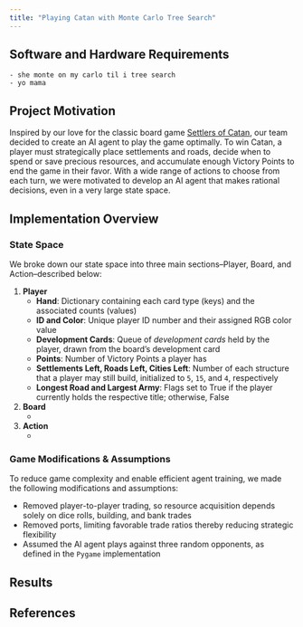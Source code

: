 ```yaml
---
title: "Playing Catan with Monte Carlo Tree Search"
---
```


## Software and Hardware Requirements
    - she monte on my carlo til i tree search 
    - yo mama 

## Project Motivation 
Inspired by our love for the classic board game [Settlers of Catan](https://www.catan.com/), our team decided to create an AI agent to play the game optimally. To win Catan, a player must strategically place settlements and roads, decide when to spend or save precious resources, and accumulate enough Victory Points to end the game in their favor. With a wide range of actions to choose from each turn, we were motivated to develop an AI agent that makes rational decisions, even in a very large state space. 

## Implementation Overview 
### State Space 
We broke down our state space into three main sections–Player, Board, and Action–described below: 

1. **Player**
    * **Hand**: Dictionary containing each card type (keys) and the associated counts (values)
    * **ID and Color**: Unique player ID number and their assigned RGB color value 
    * **Development Cards**: Queue of *development cards* held by the player, drawn from the board's development card 
    * **Points**: Number of Victory Points a player has 
    * **Settlements Left, Roads Left, Cities Left**: Number of each structure that a player may still build, initialized to `5`, `15`, and `4`, respectively
    * **Longest Road and Largest Army**: Flags set to True if the player currently holds the respective title; otherwise, False
2. **Board**
    * 

3. **Action**
    *

### Game Modifications & Assumptions 
To reduce game complexity and enable efficient agent training, we made the following modifications and assumptions:

* Removed player-to-player trading, so resource acquisition depends solely on dice rolls, building, and bank trades
* Removed ports, limiting favorable trade ratios thereby reducing strategic flexibility
* Assumed the AI agent plays against three random opponents, as defined in the `Pygame` implementation

## Results 

## References  
